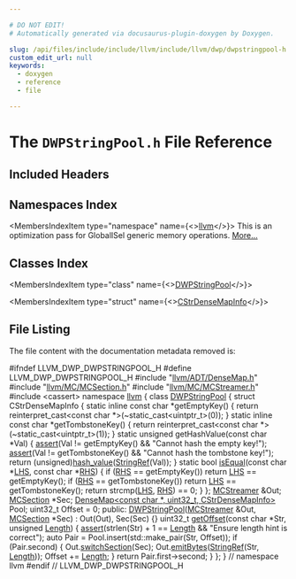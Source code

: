```yaml
---

# DO NOT EDIT!
# Automatically generated via docusaurus-plugin-doxygen by Doxygen.

slug: /api/files/include/include/llvm/include/llvm/dwp/dwpstringpool-h
custom_edit_url: null
keywords:
  - doxygen
  - reference
  - file

---
```





# The `DWPStringPool.h` File Reference

<DoxygenPage pluginConfig={pluginConfig}>



## Included Headers

<IncludesList>
<IncludesListItem
  filePath="llvm/ADT/DenseMap.h"
  permalink="/docs/api/files/include/include/llvm/include/llvm/adt/densemap-h"
  isLocal="true" />
<IncludesListItem
  filePath="llvm/MC/MCSection.h"
  permalink="/docs/api/files/include/include/llvm/include/llvm/mc/mcsection-h"
  isLocal="true" />
<IncludesListItem
  filePath="llvm/MC/MCStreamer.h"
  permalink="/docs/api/files/include/include/llvm/include/llvm/mc/mcstreamer-h"
  isLocal="true" />
<IncludesListItem
  filePath="cassert"
  permalink=""
  isLocal="false" />
</IncludesList>

## Namespaces Index

<MembersIndex>

<MembersIndexItem
  type="namespace"
  name={<><a href="/docs/api/namespaces/llvm">llvm</a></>}>
This is an optimization pass for GlobalISel generic memory operations. <a href="/docs/api/namespaces/llvm/#details">More...</a>
</MembersIndexItem>

</MembersIndex>

## Classes Index

<MembersIndex>

<MembersIndexItem
  type="class"
  name={<><a href="/docs/api/classes/llvm/dwpstringpool">DWPStringPool</a></>}>
</MembersIndexItem>

<MembersIndexItem
  type="struct"
  name={<><a href="/docs/api/structs/llvm/dwpstringpool/cstrdensemapinfo">CStrDenseMapInfo</a></>}>
</MembersIndexItem>

</MembersIndex>


## File Listing

The file content with the documentation metadata removed is:

<ProgramListing>

<Link id="l00001" /><CodeLine lineNumber="1"><span class="doxyHighlightPreprocessor">#ifndef LLVM&#95;DWP&#95;DWPSTRINGPOOL&#95;H</span></CodeLine>
<Link id="l00002" /><CodeLine lineNumber="2"><span class="doxyHighlightPreprocessor">#define LLVM&#95;DWP&#95;DWPSTRINGPOOL&#95;H</span></CodeLine>
<Link id="l00003" /><CodeLine lineNumber="3"></CodeLine>
<Link id="l00004" /><CodeLine lineNumber="4"><span class="doxyHighlightPreprocessor">#include &quot;<a href="/docs/api/files/include/include/llvm/include/llvm/adt/densemap-h">llvm/ADT/DenseMap.h</a>&quot;</span></CodeLine>
<Link id="l00005" /><CodeLine lineNumber="5"><span class="doxyHighlightPreprocessor">#include &quot;<a href="/docs/api/files/include/include/llvm/include/llvm/mc/mcsection-h">llvm/MC/MCSection.h</a>&quot;</span></CodeLine>
<Link id="l00006" /><CodeLine lineNumber="6"><span class="doxyHighlightPreprocessor">#include &quot;<a href="/docs/api/files/include/include/llvm/include/llvm/mc/mcstreamer-h">llvm/MC/MCStreamer.h</a>&quot;</span></CodeLine>
<Link id="l00007" /><CodeLine lineNumber="7"><span class="doxyHighlightPreprocessor">#include &lt;cassert&gt;</span></CodeLine>
<Link id="l00008" /><CodeLine lineNumber="8"></CodeLine>
<Link id="l00009" /><CodeLine lineNumber="9"><span class="doxyHighlightKeyword">namespace </span><span class="doxyHighlight"><a href="/docs/api/namespaces/llvm">llvm</a> &#123;</span></CodeLine>
<Link id="l00010" /><CodeLine lineNumber="10" lineLink="/docs/api/classes/llvm/dwpstringpool"><span class="doxyHighlightKeyword">class </span><span class="doxyHighlight"><a href="/docs/api/classes/llvm/dwpstringpool/#ae989a00100a994fe30912030fa1b23da">DWPStringPool</a> &#123;</span></CodeLine>
<Link id="l00011" /><CodeLine lineNumber="11"></CodeLine>
<Link id="l00012" /><CodeLine lineNumber="12"><span class="doxyHighlight">  </span><span class="doxyHighlightKeyword">struct </span><span class="doxyHighlight">CStrDenseMapInfo &#123;</span></CodeLine>
<Link id="l00013" /><CodeLine lineNumber="13"><span class="doxyHighlight">    </span><span class="doxyHighlightKeyword">static</span><span class="doxyHighlight"> </span><span class="doxyHighlightKeyword">inline</span><span class="doxyHighlight"> </span><span class="doxyHighlightKeyword">const</span><span class="doxyHighlight"> </span><span class="doxyHighlightKeywordType">char</span><span class="doxyHighlight"> &#42;getEmptyKey() &#123;</span></CodeLine>
<Link id="l00014" /><CodeLine lineNumber="14"><span class="doxyHighlight">      </span><span class="doxyHighlightKeywordFlow">return</span><span class="doxyHighlight"> </span><span class="doxyHighlightKeyword">reinterpret&#95;cast&lt;</span><span class="doxyHighlightKeyword">const </span><span class="doxyHighlightKeywordType">char</span><span class="doxyHighlight"> &#42;</span><span class="doxyHighlightKeyword">&gt;</span><span class="doxyHighlight">(~static&#95;cast&lt;uintptr&#95;t&gt;(0));</span></CodeLine>
<Link id="l00015" /><CodeLine lineNumber="15"><span class="doxyHighlight">    &#125;</span></CodeLine>
<Link id="l00016" /><CodeLine lineNumber="16"><span class="doxyHighlight">    </span><span class="doxyHighlightKeyword">static</span><span class="doxyHighlight"> </span><span class="doxyHighlightKeyword">inline</span><span class="doxyHighlight"> </span><span class="doxyHighlightKeyword">const</span><span class="doxyHighlight"> </span><span class="doxyHighlightKeywordType">char</span><span class="doxyHighlight"> &#42;getTombstoneKey() &#123;</span></CodeLine>
<Link id="l00017" /><CodeLine lineNumber="17"><span class="doxyHighlight">      </span><span class="doxyHighlightKeywordFlow">return</span><span class="doxyHighlight"> </span><span class="doxyHighlightKeyword">reinterpret&#95;cast&lt;</span><span class="doxyHighlightKeyword">const </span><span class="doxyHighlightKeywordType">char</span><span class="doxyHighlight"> &#42;</span><span class="doxyHighlightKeyword">&gt;</span><span class="doxyHighlight">(~static&#95;cast&lt;uintptr&#95;t&gt;(1));</span></CodeLine>
<Link id="l00018" /><CodeLine lineNumber="18"><span class="doxyHighlight">    &#125;</span></CodeLine>
<Link id="l00019" /><CodeLine lineNumber="19"><span class="doxyHighlight">    </span><span class="doxyHighlightKeyword">static</span><span class="doxyHighlight"> </span><span class="doxyHighlightKeywordType">unsigned</span><span class="doxyHighlight"> getHashValue(</span><span class="doxyHighlightKeyword">const</span><span class="doxyHighlight"> </span><span class="doxyHighlightKeywordType">char</span><span class="doxyHighlight"> &#42;Val) &#123;</span></CodeLine>
<Link id="l00020" /><CodeLine lineNumber="20"><span class="doxyHighlight">      <a href="/docs/api/files/lib/lib/target/lib/target/amdgpu/silowercontrolflow-cpp/#a4868c5d81c5ccc98c47aeab6244346a0">assert</a>(Val != getEmptyKey() &amp;&amp; </span><span class="doxyHighlightStringLiteral">&quot;Cannot hash the empty key!&quot;</span><span class="doxyHighlight">);</span></CodeLine>
<Link id="l00021" /><CodeLine lineNumber="21"><span class="doxyHighlight">      <a href="/docs/api/files/lib/lib/target/lib/target/amdgpu/silowercontrolflow-cpp/#a4868c5d81c5ccc98c47aeab6244346a0">assert</a>(Val != getTombstoneKey() &amp;&amp; </span><span class="doxyHighlightStringLiteral">&quot;Cannot hash the tombstone key!&quot;</span><span class="doxyHighlight">);</span></CodeLine>
<Link id="l00022" /><CodeLine lineNumber="22"><span class="doxyHighlight">      </span><span class="doxyHighlightKeywordFlow">return</span><span class="doxyHighlight"> (</span><span class="doxyHighlightKeywordType">unsigned</span><span class="doxyHighlight">)<a href="/docs/api/namespaces/llvm/#a0e2e479cf4860dc8a00614e36ee3d5e9">hash&#95;value</a>(<a href="/docs/api/classes/llvm/stringref">StringRef</a>(Val));</span></CodeLine>
<Link id="l00023" /><CodeLine lineNumber="23"><span class="doxyHighlight">    &#125;</span></CodeLine>
<Link id="l00024" /><CodeLine lineNumber="24"><span class="doxyHighlight">    </span><span class="doxyHighlightKeyword">static</span><span class="doxyHighlight"> </span><span class="doxyHighlightKeywordType">bool</span><span class="doxyHighlight"> <a href="/docs/api/namespaces/llvm/#a0f0d66fa63bebb53ddd51f1cc4def0f8">isEqual</a>(</span><span class="doxyHighlightKeyword">const</span><span class="doxyHighlight"> </span><span class="doxyHighlightKeywordType">char</span><span class="doxyHighlight"> &#42;<a href="/docs/api/files/lib/lib/target/lib/target/x86/x86partialreduction-cpp/#a9e1483f7215664a2315c53c3558d9a8d">LHS</a>, </span><span class="doxyHighlightKeyword">const</span><span class="doxyHighlight"> </span><span class="doxyHighlightKeywordType">char</span><span class="doxyHighlight"> &#42;<a href="/docs/api/files/lib/lib/target/lib/target/x86/x86partialreduction-cpp/#a87b8bfbbe9d8f7146d7f20a5fb42efd0">RHS</a>) &#123;</span></CodeLine>
<Link id="l00025" /><CodeLine lineNumber="25"><span class="doxyHighlight">      </span><span class="doxyHighlightKeywordFlow">if</span><span class="doxyHighlight"> (<a href="/docs/api/files/lib/lib/target/lib/target/x86/x86partialreduction-cpp/#a87b8bfbbe9d8f7146d7f20a5fb42efd0">RHS</a> == getEmptyKey())</span></CodeLine>
<Link id="l00026" /><CodeLine lineNumber="26"><span class="doxyHighlight">        </span><span class="doxyHighlightKeywordFlow">return</span><span class="doxyHighlight"> <a href="/docs/api/files/lib/lib/target/lib/target/x86/x86partialreduction-cpp/#a9e1483f7215664a2315c53c3558d9a8d">LHS</a> == getEmptyKey();</span></CodeLine>
<Link id="l00027" /><CodeLine lineNumber="27"><span class="doxyHighlight">      </span><span class="doxyHighlightKeywordFlow">if</span><span class="doxyHighlight"> (<a href="/docs/api/files/lib/lib/target/lib/target/x86/x86partialreduction-cpp/#a87b8bfbbe9d8f7146d7f20a5fb42efd0">RHS</a> == getTombstoneKey())</span></CodeLine>
<Link id="l00028" /><CodeLine lineNumber="28"><span class="doxyHighlight">        </span><span class="doxyHighlightKeywordFlow">return</span><span class="doxyHighlight"> <a href="/docs/api/files/lib/lib/target/lib/target/x86/x86partialreduction-cpp/#a9e1483f7215664a2315c53c3558d9a8d">LHS</a> == getTombstoneKey();</span></CodeLine>
<Link id="l00029" /><CodeLine lineNumber="29"><span class="doxyHighlight">      </span><span class="doxyHighlightKeywordFlow">return</span><span class="doxyHighlight"> strcmp(<a href="/docs/api/files/lib/lib/target/lib/target/x86/x86partialreduction-cpp/#a9e1483f7215664a2315c53c3558d9a8d">LHS</a>, <a href="/docs/api/files/lib/lib/target/lib/target/x86/x86partialreduction-cpp/#a87b8bfbbe9d8f7146d7f20a5fb42efd0">RHS</a>) == 0;</span></CodeLine>
<Link id="l00030" /><CodeLine lineNumber="30"><span class="doxyHighlight">    &#125;</span></CodeLine>
<Link id="l00031" /><CodeLine lineNumber="31"><span class="doxyHighlight">  &#125;;</span></CodeLine>
<Link id="l00032" /><CodeLine lineNumber="32"></CodeLine>
<Link id="l00033" /><CodeLine lineNumber="33"><span class="doxyHighlight">  <a href="/docs/api/classes/llvm/mcstreamer">MCStreamer</a> &amp;Out;</span></CodeLine>
<Link id="l00034" /><CodeLine lineNumber="34"><span class="doxyHighlight">  <a href="/docs/api/classes/llvm/mcsection">MCSection</a> &#42;Sec;</span></CodeLine>
<Link id="l00035" /><CodeLine lineNumber="35"><span class="doxyHighlight">  <a href="/docs/api/classes/llvm/densemap">DenseMap&lt;const char &#42;, uint32&#95;t, CStrDenseMapInfo&gt;</a> Pool;</span></CodeLine>
<Link id="l00036" /><CodeLine lineNumber="36"><span class="doxyHighlight">  uint32&#95;t Offset = 0;</span></CodeLine>
<Link id="l00037" /><CodeLine lineNumber="37"></CodeLine>
<Link id="l00038" /><CodeLine lineNumber="38"><span class="doxyHighlightKeyword">public</span><span class="doxyHighlight">:</span></CodeLine>
<Link id="l00039" /><CodeLine lineNumber="39" lineLink="/docs/api/classes/llvm/dwpstringpool/#ae989a00100a994fe30912030fa1b23da"><span class="doxyHighlight">  <a href="/docs/api/classes/llvm/dwpstringpool/#ae989a00100a994fe30912030fa1b23da">DWPStringPool</a>(<a href="/docs/api/classes/llvm/mcstreamer">MCStreamer</a> &amp;Out, <a href="/docs/api/classes/llvm/mcsection">MCSection</a> &#42;Sec) : Out(Out), Sec(Sec) &#123;&#125;</span></CodeLine>
<Link id="l00040" /><CodeLine lineNumber="40"></CodeLine>
<Link id="l00041" /><CodeLine lineNumber="41" lineLink="/docs/api/classes/llvm/dwpstringpool/#a03775a8cc69f6cd7fb9b8b485a957840"><span class="doxyHighlight">  uint32&#95;t <a href="/docs/api/classes/llvm/dwpstringpool/#a03775a8cc69f6cd7fb9b8b485a957840">getOffset</a>(</span><span class="doxyHighlightKeyword">const</span><span class="doxyHighlight"> </span><span class="doxyHighlightKeywordType">char</span><span class="doxyHighlight"> &#42;Str, </span><span class="doxyHighlightKeywordType">unsigned</span><span class="doxyHighlight"> <a href="/docs/api/namespaces/llvm/#a05f5b9a11bdcc5feba62899f95dcf878af6d9f1c7b49b7601fae6a545002a6763">Length</a>) &#123;</span></CodeLine>
<Link id="l00042" /><CodeLine lineNumber="42"><span class="doxyHighlight">    <a href="/docs/api/files/lib/lib/target/lib/target/amdgpu/silowercontrolflow-cpp/#a4868c5d81c5ccc98c47aeab6244346a0">assert</a>(strlen(Str) + 1 == <a href="/docs/api/namespaces/llvm/#a05f5b9a11bdcc5feba62899f95dcf878af6d9f1c7b49b7601fae6a545002a6763">Length</a> &amp;&amp; </span><span class="doxyHighlightStringLiteral">&quot;Ensure length hint is correct&quot;</span><span class="doxyHighlight">);</span></CodeLine>
<Link id="l00043" /><CodeLine lineNumber="43"></CodeLine>
<Link id="l00044" /><CodeLine lineNumber="44"><span class="doxyHighlight">    </span><span class="doxyHighlightKeyword">auto</span><span class="doxyHighlight"> Pair = Pool.insert(std::make&#95;pair(Str, Offset));</span></CodeLine>
<Link id="l00045" /><CodeLine lineNumber="45"><span class="doxyHighlight">    </span><span class="doxyHighlightKeywordFlow">if</span><span class="doxyHighlight"> (Pair.second) &#123;</span></CodeLine>
<Link id="l00046" /><CodeLine lineNumber="46"><span class="doxyHighlight">      Out.<a href="/docs/api/classes/llvm/mcstreamer/#ac4f84451dc4abc997c960d484953b1d2">switchSection</a>(Sec);</span></CodeLine>
<Link id="l00047" /><CodeLine lineNumber="47"><span class="doxyHighlight">      Out.<a href="/docs/api/classes/llvm/mcstreamer/#af94e84eca402017c9ce57b7b4c4104e3">emitBytes</a>(<a href="/docs/api/classes/llvm/stringref">StringRef</a>(Str, <a href="/docs/api/namespaces/llvm/#a05f5b9a11bdcc5feba62899f95dcf878af6d9f1c7b49b7601fae6a545002a6763">Length</a>));</span></CodeLine>
<Link id="l00048" /><CodeLine lineNumber="48"><span class="doxyHighlight">      Offset += <a href="/docs/api/namespaces/llvm/#a05f5b9a11bdcc5feba62899f95dcf878af6d9f1c7b49b7601fae6a545002a6763">Length</a>;</span></CodeLine>
<Link id="l00049" /><CodeLine lineNumber="49"><span class="doxyHighlight">    &#125;</span></CodeLine>
<Link id="l00050" /><CodeLine lineNumber="50"></CodeLine>
<Link id="l00051" /><CodeLine lineNumber="51"><span class="doxyHighlight">    </span><span class="doxyHighlightKeywordFlow">return</span><span class="doxyHighlight"> Pair.first-&gt;second;</span></CodeLine>
<Link id="l00052" /><CodeLine lineNumber="52"><span class="doxyHighlight">  &#125;</span></CodeLine>
<Link id="l00053" /><CodeLine lineNumber="53"><span class="doxyHighlight">&#125;;</span></CodeLine>
<Link id="l00054" /><CodeLine lineNumber="54"><span class="doxyHighlight">&#125; </span><span class="doxyHighlightComment">// namespace llvm</span></CodeLine>
<Link id="l00055" /><CodeLine lineNumber="55"></CodeLine>
<Link id="l00056" /><CodeLine lineNumber="56"><span class="doxyHighlightPreprocessor">#endif </span><span class="doxyHighlightComment">// LLVM&#95;DWP&#95;DWPSTRINGPOOL&#95;H</span></CodeLine>

</ProgramListing>


</DoxygenPage>
